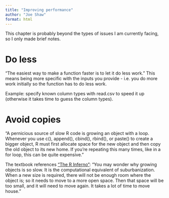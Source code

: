 ```yaml
---
title: "Improving performance"
author: "Joe Shaw"
format: html
---
```


This chapter is probably beyond the types of issues I am currently facing, so I only made brief notes.

# Do less

"The easiest way to make a function faster is to let it do less work." This means being more specific with the inputs you provide - i.e. you do more work initially so the function has to do less work.

Example: specify known column types with read.csv to speed it up (otherwise it takes time to guess the column types).

# Avoid copies

"A pernicious source of slow R code is growing an object with a loop. Whenever you use c(), append(), cbind(), rbind(), or paste() to create a bigger object, R must first allocate space for the new object and then copy the old object to its new home. If you’re repeating this many times, like in a for loop, this can be quite expensive."

The textbook references ["The R Inferno"](https://www.burns-stat.com/pages/Tutor/R_inferno.pdf): "You may wonder why growing objects is so slow. It is the computational equivalent of suburbanization. When a new size is required, there will not be enough room where the object is; so it needs to move to a more open space. Then that space will be too small, and it will need to move again. It takes a lot of time to move house."
